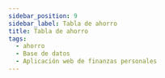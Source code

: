 ```yaml
---
sidebar_position: 9
sidebar_label: Tabla de ahorro
title: Tabla de ahorro
tags:
  - ahorro
  - Base de datos
  - Aplicación web de finanzas personales
---
```



<Title nameTable="savings" />

Los ahorros permitirá administrar los diferentes tipos de
ahorro que puede hacer un usuario.

## Columnas

<Field field="id" types="INT" isUnique isPrimaryKey comments="Clave primario" />

<Field field="user_id" types="INT" isForeignKey comments="Clave foráneo" />

<Field
  field="name"
  types="VARCHAR(65)"
  comments="El nombre del ahorro, es una descripción breve del tipo de ahorro que se data de alta."
/>

<Field
  field="quantity"
  types="double"
  comments="Cantidad total del estimado del ahorro."
/>

<Field
  field="created_date"
  types="TIMESTAMP"
  comments="Información de auditoria, Fecha de creación del registro."
/>

<Field
  field="updated_date"
  isNull
  types="TIMESTAMP"
  comments="Información de auditoria, Fecha de actualización del registro."
/>

<Field
  field="deleted_date"
  isNull
  types="TIMESTAMP"
  comments="Información de auditoria, Fecha de eliminación del registro."
/>

## Indexes

<Index indexName="pkSaving" isPrimaryKey />

<Index indexName="ukSaving" isUnique />

## Relaciones

<Relationship
  table="savings"
  cardinality="➡1:N➡"
  foreign="users"
  constraint=""
  relationship="1:N"
  field_id="id"
/>

<Relationship
  table="savings"
  cardinality="〰1:1〰"
  foreign="savings_details"
  constraint=""
  relationship="1:1"
  field_id="saving_id"
/>
